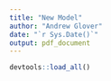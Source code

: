 ```yaml
---
title: "New Model"
author: "Andrew Glover"
date: "`r Sys.Date()`"
output: pdf_document
---
```


```r
devtools::load_all()

```

```r


```

